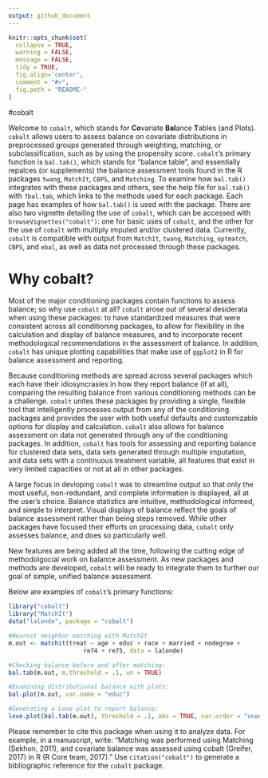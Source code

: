 ---
output: github_document
---

<!-- README.md is generated from README.Rmd. Please edit that file -->

```{r, echo = FALSE}
knitr::opts_chunk$set(
  collapse = TRUE,
  warning = FALSE,
  message = FALSE,
  tidy = TRUE,
  fig.align='center',
  comment = "#>",
  fig.path = "README-"
)
```
#cobalt

Welcome to `cobalt`, which stands for **Co**variate **Bal**ance **T**ables (and Plots). `cobalt` allows users to assess balance on covariate distributions in preprocessed groups generated through weighting, matching, or subclassification, such as by using the propensity score. `cobalt`'s primary function is `bal.tab()`, which stands for "balance table", and essentially repalces (or supplements) the balance assessment tools found in the R packages `twang`, `MatchIt`, `CBPS`, and `Matching`. To examine how `bal.tab()` integrates with these packages and others, see the help file for `bal.tab()` with `?bal.tab`, which links to the methods used for each package. Each page has examples of how `bal.tab()` is used with the package. There are also two vignette detailing the use of `cobalt`, which can be accessed with `browseVignettes("cobalt")`: one for basic uses of `cobalt`, and the other for the use of `cobalt` with multiply imputed and/or clustered data. Currently, `cobalt` is compatible with output from `MatchIt`, `twang`, `Matching`, `optmatch`, `CBPS`, and `ebal`, as well as data not processed through these packages.

# Why cobalt?

Most of the major conditioning packages contain functions to assess balance; so why use `cobalt` at all? `cobalt` arose out of several desiderata when using these packages: to have standardized measures that were consistent across all conditioning packages, to allow for flexibility in the calculation and display of balance measures, and to incorporate recent methodological recommendations in the assessment of balance. In addition, `cobalt` has unique plotting capabilities that make use of `ggplot2` in R for balance assessment and reporting.

Because conditioning methods are spread across several packages which each have their idiosyncrasies in how they report balance (if at all), comparing the resulting balance from various conditioning methods can be a challenge. `cobalt` unites these packages by providing a single, flexible tool that intelligently processes output from any of the conditioning packages and provides the user with both useful defaults and customizable options for display and calculation. `cobalt` also allows for balance assessment on data not generated through any of the conditioning packages. In addition, `cobalt` has tools for assessing and reporting balance for clustered data sets, data sets generated through multiple imputation, and data sets with a continuous treatment variable, all features that exist in very limited capacities or not at all in other packages. 

A large focus in devloping `cobalt` was to streamline output so that only the most useful, non-redundant, and complete information is displayed, all at the user's choice. Balance statistics are intuitive, methodological informed, and simple to interpret. Visual displays of balance reflect the goals of balance assessment rather than being steps removed. While other packages have focused their efforts on processing data, `cobalt` only assesses balance, and does so particularly well.

New features are being added all the time, following the cutting edge of methodolgocial work on balance assessment. As new packages and methods are developed, `cobalt` will be ready to integrate them to further our goal of simple, unified balance assessment.

Below are examples of `cobalt`'s primary functions:

```{r}
library("cobalt")
library("MatchIt")
data("lalonde", package = "cobalt")

#Nearest neighbor matching with MatchIt
m.out <- matchit(treat ~ age + educ + race + married + nodegree +
                     re74 + re75, data = lalonde)

#Checking balance before and after matching:
bal.tab(m.out, m.threshold = .1, un = TRUE)
```
```{r, fig.show = "hold", fig.width = 5, fig.height=3}
#Examining distributional balance with plots:
bal.plot(m.out, var.name = "educ")
```
```{r}
#Generating a Love plot to report balance:
love.plot(bal.tab(m.out), threshold = .1, abs = TRUE, var.order = "unadjusted")
```

Please remember to cite this package when using it to analyze data. For example, in a manuscript, write: "Matching was performed using Matching (Sekhon, 2011), and covariate balance was assessed using cobalt (Greifer, 2017) in R (R Core team, 2017)." Use `citation("cobalt")` to generate a bibliographic reference for the `cobalt` package.


